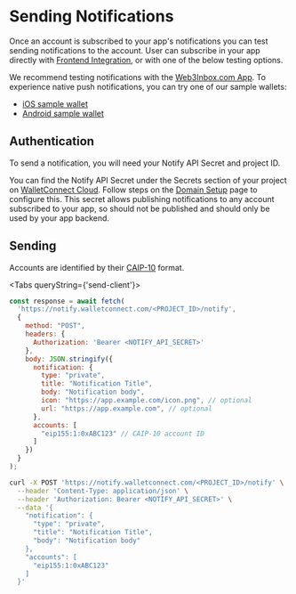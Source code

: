 
# Sending Notifications

Once an account is subscribed to your app's notifications you can test sending notifications to the account. User can subscribe in your app directly with [Frontend Integration](frontend-integration/about), or with one of the below testing options.

We recommend testing notifications with the [Web3Inbox.com App](https://app.web3inbox.com). To experience native push notifications, you can try one of our sample wallets:

- [iOS sample wallet](https://testflight.apple.com/join/09bTAryp)
- [Android sample wallet](https://appdistribution.firebase.dev/i/d2c86e879abd5a86)

## Authentication

To send a notification, you will need your Notify API Secret and project ID.

You can find the Notify API Secret under the Secrets section of your project on [WalletConnect Cloud](https://cloud.walletconnect.com). Follow steps on the [Domain Setup](domain-setup) page to configure this. This secret allows publishing notifications to any account subscribed to your app, so should not be published and should only be used by your app backend.

## Sending

Accounts are identified by their [CAIP-10](https://github.com/ChainAgnostic/CAIPs/blob/main/CAIPs/caip-10.md) format.

<Tabs queryString={'send-client'}>

<TabItem value="javascript" label="JavaScript">

```javascript
const response = await fetch(
  'https://notify.walletconnect.com/<PROJECT_ID>/notify',
  {
    method: "POST",
    headers: {
      Authorization: 'Bearer <NOTIFY_API_SECRET>'
    },
    body: JSON.stringify({
      notification: {
        type: "private",
        title: "Notification Title",
        body: "Notification body",
        icon: "https://app.example.com/icon.png", // optional
        url: "https://app.example.com", // optional
      },
      accounts: [
        "eip155:1:0xABC123" // CAIP-10 account ID
      ]
    })
  }
);
```

</TabItem>

<TabItem value="curl" label="cURL">

```bash
curl -X POST 'https://notify.walletconnect.com/<PROJECT_ID>/notify' \
  --header 'Content-Type: application/json' \
  --header 'Authorization: Bearer <NOTIFY_API_SECRET>' \
  --data '{
    "notification": {
      "type": "private",
      "title": "Notification Title",
      "body": "Notification body"
    },
    "accounts": [
      "eip155:1:0xABC123"
    ]
  }'
```

</TabItem>

</Tabs>

